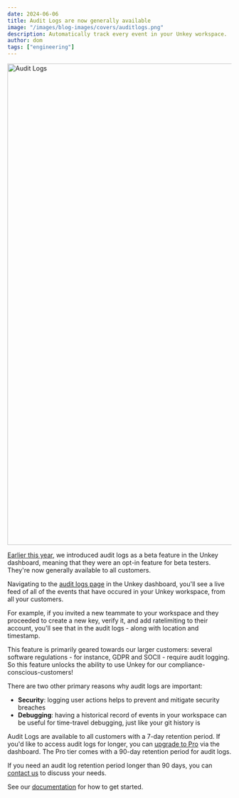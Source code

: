 ```yaml
---
date: 2024-06-06
title: Audit Logs are now generally available
image: "/images/blog-images/covers/auditlogs.png"
description: Automatically track every event in your Unkey workspace.
author: dom
tags: ["engineering"]
---
```


<Image src="/images/blog-images/audit-logs/auditlogsscreen.png" alt="Audit Logs" width="1920" height="1080"/>

[Earlier this year](https://www.unkey.com/changelog#2024-01-19), we introduced audit logs as a beta feature in the Unkey dashboard, meaning that they were an opt-in
feature for beta testers. They're now generally available to all customers.

Navigating to the [audit logs page](https://app.unkey.com/audit/) in the Unkey dashboard, you'll see a live feed of all of the events that have 
occured in your Unkey workspace, from all your customers. 

For example, if you invited a new teammate to your workspace and they proceeded to create a new key, verify it, and 
add ratelimiting to their account, you'll see that in the audit logs - along with location and timestamp.

This feature is primarily geared towards our larger customers: several software regulations - for instance, GDPR and SOCII -
require audit logging. So this feature unlocks the ability to use Unkey for our compliance-conscious-customers!

There are two other primary reasons why audit logs are important:

- **Security**: logging user actions helps to prevent and mitigate security breaches
- **Debugging**: having a historical record of events in your workspace can be useful for time-travel debugging, just like your git history is

Audit Logs are available to all customers with a 7-day retention period. If you'd like to access audit logs for longer, you can [upgrade
to Pro](https://app.unkey.com/settings/billing) via the dashboard. The Pro tier comes with a 90-day retention period for
audit logs.

If you need an audit log retention period longer than 90 days, you can [contact us](https://www.unkey.com/pricing) to discuss your needs.

See our [documentation](https://www.unkey.com/docs/audit-log/introduction) for how to get started.
